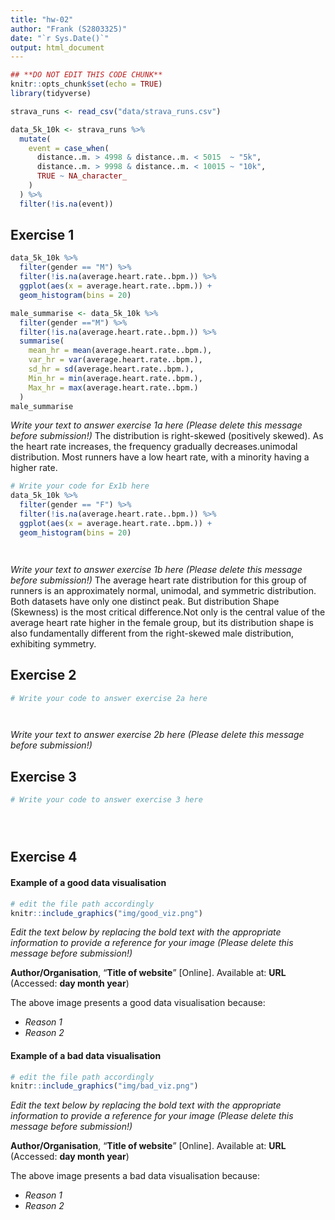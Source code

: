 ```yaml
---
title: "hw-02"
author: "Frank (S2803325)"
date: "`r Sys.Date()`"
output: html_document
---
```


```r
## **DO NOT EDIT THIS CODE CHUNK**
knitr::opts_chunk$set(echo = TRUE)
library(tidyverse)
```

```r
strava_runs <- read_csv("data/strava_runs.csv")
```

```r
data_5k_10k <- strava_runs %>%
  mutate(
    event = case_when(
      distance..m. > 4998 & distance..m. < 5015  ~ "5k",
      distance..m. > 9998 & distance..m. < 10015 ~ "10k",
      TRUE ~ NA_character_
    )
  ) %>%
  filter(!is.na(event))
```


## Exercise 1

```r
data_5k_10k %>% 
  filter(gender == "M") %>%
  filter(!is.na(average.heart.rate..bpm.)) %>%
  ggplot(aes(x = average.heart.rate..bpm.)) + 
  geom_histogram(bins = 20)

male_summarise <- data_5k_10k %>% 
  filter(gender =="M") %>%
  filter(!is.na(average.heart.rate..bpm.)) %>%
  summarise(
    mean_hr = mean(average.heart.rate..bpm.),
    var_hr = var(average.heart.rate..bpm.),
    sd_hr = sd(average.heart.rate..bpm.),
    Min_hr = min(average.heart.rate..bpm.),
    Max_hr = max(average.heart.rate..bpm.)
  )
male_summarise
```


_Write your text to answer exercise 1a here (Please delete this message before submission!)_
The distribution is right-skewed (positively skewed). As the heart rate increases, the frequency gradually decreases.unimodal distribution. Most runners have a low heart rate, with a minority having a higher rate.

```r
# Write your code for Ex1b here
data_5k_10k %>% 
  filter(gender == "F") %>%
  filter(!is.na(average.heart.rate..bpm.)) %>%
  ggplot(aes(x = average.heart.rate..bpm.)) + 
  geom_histogram(bins = 20)




```


_Write your text to answer exercise 1b here (Please delete this message before submission!)_
The average heart rate distribution for this group of runners is an approximately normal, unimodal, and symmetric distribution.
Both datasets have only one distinct peak. But distribution Shape (Skewness) is the most critical difference.Not only is the central value of the average heart rate higher in the female group, but its distribution shape is also fundamentally different from the right-skewed male distribution, exhibiting symmetry.

## Exercise 2

```r
# Write your code to answer exercise 2a here




```

_Write your text to answer exercise 2b here (Please delete this message before submission!)_




## Exercise 3

```r
# Write your code to answer exercise 3 here





```





## Exercise 4

#### Example of a good data visualisation

```r
# edit the file path accordingly
knitr::include_graphics("img/good_viz.png")
```

_Edit the text below by replacing the bold text with the appropriate information to provide a reference for your image (Please delete this message before submission!)_

**Author/Organisation**, "**Title of website**" [Online]. Available at: **URL** (Accessed: **day month year**)


The above image presents a good data visualisation because:

-   _Reason 1_
-   _Reason 2_


#### Example of a bad data visualisation


```r
# edit the file path accordingly
knitr::include_graphics("img/bad_viz.png")
```

_Edit the text below by replacing the bold text with the appropriate information to provide a reference for your image (Please delete this message before submission!)_

**Author/Organisation**, "**Title of website**" [Online]. Available at: **URL** (Accessed: **day month year**)



The above image presents a bad data visualisation because:

-   _Reason 1_
-   _Reason 2_


